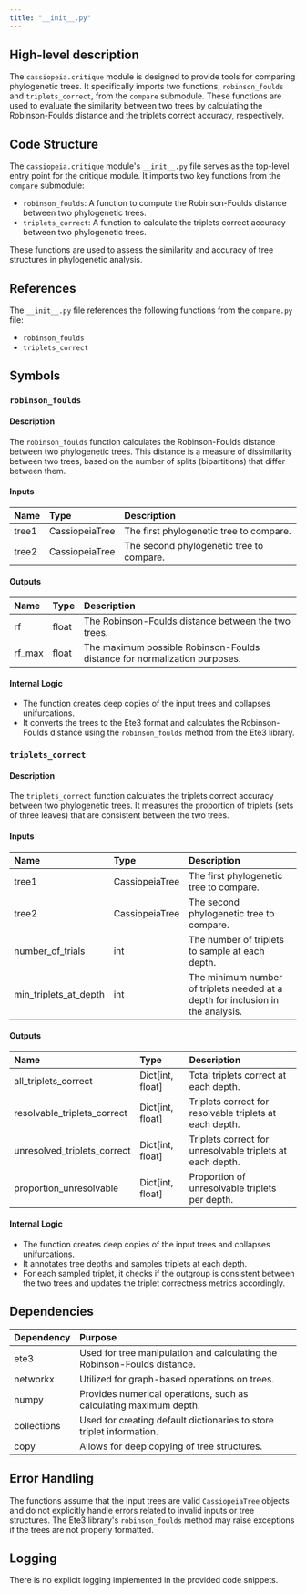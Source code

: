 ```yaml
---
title: "__init__.py"
---
```


## High-level description

The `cassiopeia.critique` module is designed to provide tools for comparing phylogenetic trees. It specifically imports two functions, `robinson_foulds` and `triplets_correct`, from the `compare` submodule. These functions are used to evaluate the similarity between two trees by calculating the Robinson-Foulds distance and the triplets correct accuracy, respectively.

## Code Structure

The `cassiopeia.critique` module's `__init__.py` file serves as the top-level entry point for the critique module. It imports two key functions from the `compare` submodule:

- `robinson_foulds`: A function to compute the Robinson-Foulds distance between two phylogenetic trees.
- `triplets_correct`: A function to calculate the triplets correct accuracy between two phylogenetic trees.

These functions are used to assess the similarity and accuracy of tree structures in phylogenetic analysis.

## References

The `__init__.py` file references the following functions from the `compare.py` file:

- `robinson_foulds`
- `triplets_correct`

## Symbols

### `robinson_foulds`
#### Description
The `robinson_foulds` function calculates the Robinson-Foulds distance between two phylogenetic trees. This distance is a measure of dissimilarity between two trees, based on the number of splits (bipartitions) that differ between them.

#### Inputs
| Name  | Type             | Description                                      |
|:------|:-----------------|:-------------------------------------------------|
| tree1 | CassiopeiaTree   | The first phylogenetic tree to compare.          |
| tree2 | CassiopeiaTree   | The second phylogenetic tree to compare.         |

#### Outputs
| Name  | Type   | Description                                                                 |
|:------|:-------|:----------------------------------------------------------------------------|
| rf    | float  | The Robinson-Foulds distance between the two trees.                         |
| rf_max| float  | The maximum possible Robinson-Foulds distance for normalization purposes.   |

#### Internal Logic
- The function creates deep copies of the input trees and collapses unifurcations.
- It converts the trees to the Ete3 format and calculates the Robinson-Foulds distance using the `robinson_foulds` method from the Ete3 library.

### `triplets_correct`
#### Description
The `triplets_correct` function calculates the triplets correct accuracy between two phylogenetic trees. It measures the proportion of triplets (sets of three leaves) that are consistent between the two trees.

#### Inputs
| Name                  | Type             | Description                                                                 |
|:----------------------|:-----------------|:----------------------------------------------------------------------------|
| tree1                 | CassiopeiaTree   | The first phylogenetic tree to compare.                                     |
| tree2                 | CassiopeiaTree   | The second phylogenetic tree to compare.                                    |
| number_of_trials      | int              | The number of triplets to sample at each depth.                             |
| min_triplets_at_depth | int              | The minimum number of triplets needed at a depth for inclusion in the analysis.|

#### Outputs
| Name                          | Type            | Description                                                                 |
|:------------------------------|:----------------|:----------------------------------------------------------------------------|
| all_triplets_correct          | Dict[int, float]| Total triplets correct at each depth.                                       |
| resolvable_triplets_correct   | Dict[int, float]| Triplets correct for resolvable triplets at each depth.                     |
| unresolved_triplets_correct   | Dict[int, float]| Triplets correct for unresolvable triplets at each depth.                   |
| proportion_unresolvable       | Dict[int, float]| Proportion of unresolvable triplets per depth.                              |

#### Internal Logic
- The function creates deep copies of the input trees and collapses unifurcations.
- It annotates tree depths and samples triplets at each depth.
- For each sampled triplet, it checks if the outgroup is consistent between the two trees and updates the triplet correctness metrics accordingly.

## Dependencies

| Dependency | Purpose                                                                 |
|:-----------|:------------------------------------------------------------------------|
| ete3       | Used for tree manipulation and calculating the Robinson-Foulds distance.|
| networkx   | Utilized for graph-based operations on trees.                           |
| numpy      | Provides numerical operations, such as calculating maximum depth.       |
| collections| Used for creating default dictionaries to store triplet information.    |
| copy       | Allows for deep copying of tree structures.                             |

## Error Handling

The functions assume that the input trees are valid `CassiopeiaTree` objects and do not explicitly handle errors related to invalid inputs or tree structures. The Ete3 library's `robinson_foulds` method may raise exceptions if the trees are not properly formatted.

## Logging

There is no explicit logging implemented in the provided code snippets.